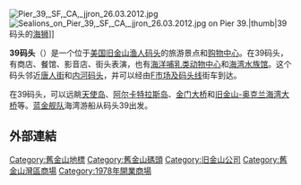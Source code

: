 {{expand|time=2010-04-08T13:27:33+00:00}}
[[Image:Pier_39,_SF,_CA,_jjron_26.03.2012.jpg|thumb]]
[[Image:Sealions_on_Pier_39,_SF,_CA,_jjron_26.03.2012.jpg|alt=[[Sea lions]] on Pier 39.|thumb|39码头的[[海狮|海狮]]]]

'''39码头'''（{{lang-en|Pier 39}}）是一个位于[[美国|美国]][[旧金山|旧金山]][[旧金山渔人码头|渔人码头]]的旅游景点和[[购物中心|购物中心]]。在39码头，有商店、餐馆、影音店、街头表演，也有[[海洋哺乳类动物中心|海洋哺乳类动物中心]]和[[海湾水族馆|海湾水族馆]]。这个码头邻近[[旧金山唐人街|唐人街]]和[[内河码头_(旧金山)|内河码头]]，并可以经由[[F市场及码头线|F市场及码头线]]街车到达。

在39码头，可以远眺[[天使岛|天使岛]]、[[阿尔卡特拉斯岛|阿尔卡特拉斯岛]]、[[金门大桥|金门大桥]]和[[旧金山-奥克兰海湾大桥|旧金山-奥克兰海湾大桥]]等。[[蓝金舰队|蓝金舰队]]海湾游船从码头39出发。

==外部連結==
{{Commons category}}

{{DEFAULTSORT: Pier 39}}
[[Category:舊金山地標|Category:舊金山地標]]
[[Category:舊金山碼頭|Category:舊金山碼頭]]
[[Category:旧金山公司|Category:旧金山公司]]
[[Category:舊金山灣區商場|Category:舊金山灣區商場]]
[[Category:1978年開業商場|Category:1978年開業商場]]
